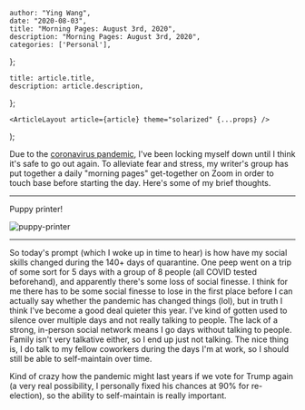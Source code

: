 

    author: "Ying Wang",
    date: "2020-08-03",
    title: "Morning Pages: August 3rd, 2020",
    description: "Morning Pages: August 3rd, 2020",
    categories: ['Personal'],
};

    title: article.title,
    description: article.description,
};

    <ArticleLayout article={article} theme="solarized" {...props} />
);


Due to the [coronavirus
pandemic](https://en.wikipedia.org/wiki/2019-20_coronavirus_pandemic), I've been
locking myself down until I think it's safe to go out again. To alleviate fear
and stress, my writer's group has put together a daily "morning pages"
get-together on Zoom in order to touch base before starting the day. Here's some
of my brief thoughts.

---

Puppy printer!

![puppy-printer](/img/posts/2020/08/03/morning_pages.jpg)

---

So today's prompt (which I woke up in time to hear) is how have my social skills
changed during the 140+ days of quarantine. One peep went on a trip of some sort
for 5 days with a group of 8 people (all COVID tested beforehand), and
apparently there's some loss of social finesse. I think for me there has to be
some social finesse to lose in the first place before I can actually say whether
the pandemic has changed things (lol), but in truth I think I've become a good
deal quieter this year. I've kind of gotten used to silence over multiple days
and not really talking to people. The lack of a strong, in-person social network
means I go days without talking to people. Family isn't very talkative either,
so I end up just not talking. The nice thing is, I do talk to my fellow
coworkers during the days I'm at work, so I should still be able to
self-maintain over time.

Kind of crazy how the pandemic might last years if we vote for Trump again (a
very real possibility, I personally fixed his chances at 90% for re-election),
so the ability to self-maintain is really important.
